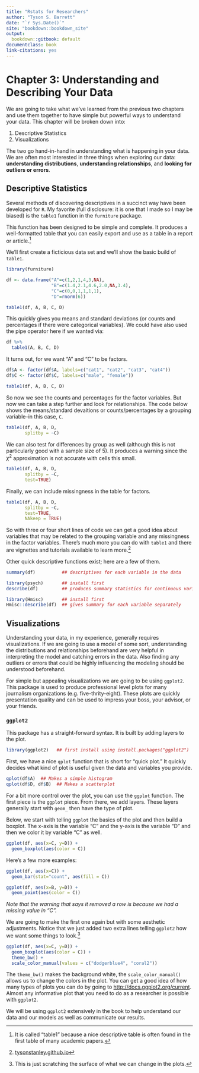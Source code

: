 ```yaml
---
title: "Rstats for Researchers"
author: "Tyson S. Barrett"
date: "`r Sys.Date()`"
site: "bookdown::bookdown_site"
output:
  bookdown::gitbook: default
documentclass: book
link-citations: yes
---
```


# Chapter 3: Understanding and Describing Your Data {-}

We are going to take what we've learned from the previous two chapters and use them together to have simple but powerful ways to understand your data. This chapter will be broken down into:

1. Descriptive Statistics
2. Visualizations

The two go hand-in-hand in understanding what is happening in your data. We are often most interested in three things when exploring our data: **understanding distributions**, **understanding relationships**, and **looking for outliers or errors**.

## Descriptive Statistics {-}

Several methods of discovering descriptives in a succinct way have been developed for `R`. My favorite (full disclosure: it is one that I made so I may be biased) is the `table1` function in the `furniture` package.

This function has been designed to be simple and complete. It produces a well-formatted table that you can easily export and use as a table in a report or article.[^tab1]

We'll first create a ficticious data set and we'll show the basic build of `table1`.

```r
library(furniture)

df <- data.frame("A"=c(1,2,1,4,3,NA),
                 "B"=c(1.4,2.1,4.6,2.0,NA,3.4),
                 "C"=c(0,0,1,1,1,1),
                 "D"=rnorm(6))

table1(df, A, B, C, D)
```

This quickly gives you means and standard deviations (or counts and percentages if there were categorical variables). We could have also used the pipe operator here if we wanted via:
```r
df %>%
  table1(A, B, C, D)
```

It turns out, for we want "A" and "C" to be factors.

```r
df$A <- factor(df$A, labels=c("cat1", "cat2", "cat3", "cat4"))
df$C <- factor(df$C, labels=c("male", "female"))

table1(df, A, B, C, D)
```

So now we see the counts and percentages for the factor variables. But now we can take a step further and look for relationships. The code below shows the means/standard devaitions or counts/percentages by a grouping variable--in this case, `C`.

```r
table1(df, A, B, D,
       splitby = ~C)
```

We can also test for differences by group as well (although this is not particularly good with a sample size of 5). It produces a warning since the $\chi^2$ approximation is not accurate with cells this small.

```r
table1(df, A, B, D,
       splitby = ~C,
       test=TRUE)
```


Finally, we can include missingness in the table for factors. 

```r
table1(df, A, B, D,
       splitby = ~C,
       test=TRUE,
       NAkeep = TRUE)
```

So with three or four short lines of code we can get a good idea about variables that may be related to the grouping variable and any missingness in the factor variables. There's much more you can do with `table1` and there are vignettes and tutorials available to learn more.[^tutorials]

Other quick descriptive functions exist; here are a few of them.

```r
summary(df)          ## descriptives for each variable in the data

library(psych)       ## install first
describe(df)         ## produces summary statistics for continuous variables

library(Hmisc)       ## install first
Hmisc::describe(df)  ## gives summary for each variable separately
```


## Visualizations {-}

Understanding your data, in my experience, generally requires visualizations. If we are going to use a model of some sort, understanding the distributions and relationships beforehand are very helpful in interpreting the model and catching errors in the data. Also finding any outliers or errors that could be highly influencing the modeling should be understood beforehand.

For simple but appealing visualizations we are going to be using `ggplot2`. This package is used to produce professional level plots for many journalism organizations (e.g. five-thrity-eight). These plots are quickly presentation quality and can be used to impress your boss, your advisor, or your friends.

### `ggplot2` {-}

This package has a straight-forward syntax. It is built by adding layers to the plot. 

```r
library(ggplot2)   ## first install using install.packages("ggplot2")
```

First, we have a nice `qplot` function that is short for "quick plot." It quickly decides what kind of plot is useful given the data and variables you provide.


```r
qplot(df$A)  ## Makes a simple histogram
qplot(df$D, df$B)  ## Makes a scatterplot
```


For a bit more control over the plot, you can use the `ggplot` function. The first piece is the `ggplot` piece. From there, we add layers. These layers generally start with `geom_` then have the type of plot. 

Below, we start with telling `ggplot` the basics of the plot and then build a boxplot. The x-axis is the variable "C" and the y-axis is the variable "D" and then we color it by variable "C" as well.

```r
ggplot(df, aes(x=C, y=D)) +
  geom_boxplot(aes(color = C))
```

Here's a few more examples:
```r
ggplot(df, aes(x=C)) +
  geom_bar(stat="count", aes(fill = C))
```

```r
ggplot(df, aes(x=B, y=D)) +
  geom_point(aes(color = C))
```

*Note that the warning that says it removed a row is because we had a missing value in "C".*

We are going to make the first one again but with some aesthetic adjustments. Notice that we just added two extra lines telling `ggplot2` how we want some things to look.[^look] 

```r
ggplot(df, aes(x=C, y=D)) +
  geom_boxplot(aes(color = C)) +
  theme_bw() +
  scale_color_manual(values = c("dodgerblue4", "coral2"))
```

The `theme_bw()` makes the background white, the `scale_color_manual()` allows us to change the colors in the plot. You can get a good idea of how many types of plots you can do by going to [http://docs.ggplot2.org/current][ggplot2]. Almost any informative plot that you need to do as a researcher is possible with `ggplot2`.

We will be using `ggplot2` extensively in the book to help understand our data and our models as well as communicate our results.





[^tab1]: It is called "table1" because a nice descriptive table is often found in the first table of many academic papers.

[^tutorials]: [tysonstanley.github.io](tysonstanley.github.io)

[ggplot2]: http://docs.ggplot2.org/current/

[^look]: This is just scratching the surface of what we can change in the plots.
